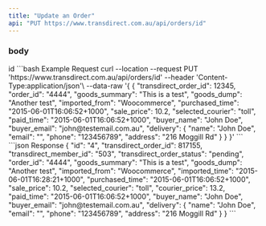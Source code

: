 ```yaml
---
title: "Update an Order"
api: "PUT https://www.transdirect.com.au/api/orders/id"
---
```

### body
<ParamField path="id" type="int">
id
</ParamField>
<RequestExample>
```bash Example Request
curl --location --request PUT 'https://www.transdirect.com.au/api/orders/id'
--header 'Content-Type:application/json'\
--data-raw '{
{
  "transdirect_order_id": 12345,
  "order_id": "4444",
  "goods_summary": "This is a test",
  "goods_dump": "Another test",
  "imported_from": "Woocommerce",
  "purchased_time": "2015-06-01T16:06:52+1000",
  "sale_price": 10.2,
  "selected_courier": "toll",
  "paid_time": "2015-06-01T16:06:52+1000",
  "buyer_name": "John Doe",
  "buyer_email": "john@testemail.com.au",
  "delivery": {
    "name": "John Doe",
    "email": "",
    "phone": "123456789",
    "address": "216 Moggill Rd"
  }
}
}'
``` 
</RequestExample>   
<ResponseExample>
```json Response
 {
  "id": "4",
  "transdirect_order_id": 817155,
  "transdirect_member_id": "503",
  "transdirect_order_status": "pending",
  "order_id": "4444",
  "goods_summary": "This is a test",
  "goods_dump": "Another test",
  "imported_from": "Woocommerce",
  "imported_time": "2015-06-01T16:28:21+1000",
  "purchased_time": "2015-06-01T16:06:52+1000",
  "sale_price": 10.2,
  "selected_courier": "toll",
  "courier_price": 13.2,
  "paid_time": "2015-06-01T16:06:52+1000",
  "buyer_name": "John Doe",
  "buyer_email": "john@testemail.com.au",
  "delivery": {
    "name": "John Doe",
    "email": "",
    "phone": "123456789",
    "address": "216 Moggill Rd"
  }
}
```
</ResponseExample>